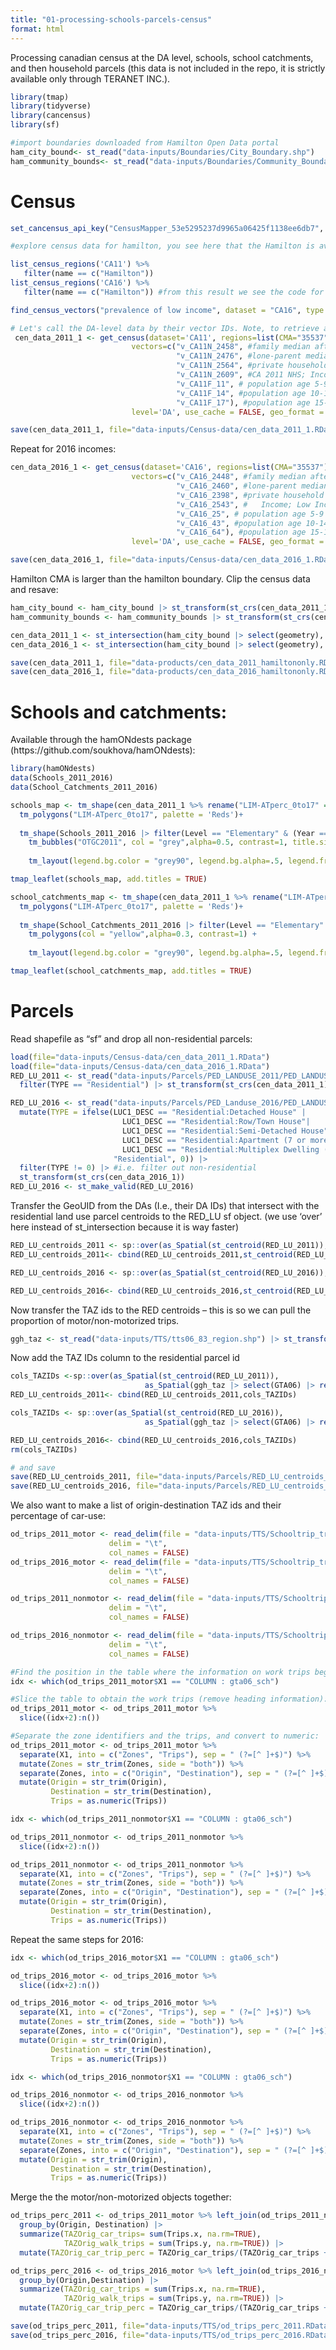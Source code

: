 ```yaml
---
title: "01-processing-schools-parcels-census"
format: html
---
```

Processing canadian census at the DA level, schools,  school catchments, and then household parcels (this data is not included in the repo, it is strictly available only through TERANET INC.).

```r
library(tmap)
library(tidyverse)
library(cancensus)
library(sf)
```

```r
#import boundaries downloaded from Hamilton Open Data portal
ham_city_bound<- st_read("data-inputs/Boundaries/City_Boundary.shp")
ham_community_bounds<- st_read("data-inputs/Boundaries/Community_Boundaries.shp")
```

# Census
```r
set_cancensus_api_key("CensusMapper_53e5295237d9965a06425f1138ee6db7", install=TRUE, overwrite = TRUE) # this is my key, create your own account and get a key here: https://censusmapper.ca/

#explore census data for hamilton, you see here that the Hamilton is available at the level of CMA, CD, and CSD. Do this for both 2011 and 2016 census. 

list_census_regions('CA11') %>%
   filter(name == c("Hamilton")) 
list_census_regions('CA16') %>%
   filter(name == c("Hamilton")) #from this result we see the code for the Hamilton CMA is 35537
```

```r
find_census_vectors("prevalence of low income", dataset = "CA16", type = "total", query_type = "keyword", interactive = FALSE)
```

```r
# Let's call the DA-level data by their vector IDs. Note, to retrieve all vector IDs you need, visit https://censusmapper.ca/, go to the API tab, and search for Variables and their corresponding IDs for your region and aggergation level of interest. Very user-friendly GUI! 
 cen_data_2011_1 <- get_census(dataset='CA11', regions=list(CMA="35537"),
                           vectors=c("v_CA11N_2458", #family median after-tax income in 2010, 
                                     "v_CA11N_2476", #lone-parent median after-tax family income in 2010
                                     "v_CA11N_2564", #private household Median after-tax income of households in 2010,
                                     "v_CA11N_2609", #CA 2011 NHS; Income; Status; Prevalence of low income in 2010 based on after-tax low-income measure %; Less than 18 years %
                                     "v_CA11F_11", # population age 5-9
                                     "v_CA11F_14", #population age 10-14
                                     "v_CA11F_17"), #population age 15-19
                           level='DA', use_cache = FALSE, geo_format = 'sf')

save(cen_data_2011_1, file="data-inputs/Census-data/cen_data_2011_1.RData")
```

Repeat for 2016 incomes:
```r
cen_data_2016_1 <- get_census(dataset='CA16', regions=list(CMA="35537"),
                           vectors=c("v_CA16_2448", #family median after-tax income in 2015,
                                     "v_CA16_2460", #lone-parent median after-tax family income in 2015
                                     "v_CA16_2398", #private household Median after-tax income of households in 2015,
                                     "v_CA16_2543", #	Income; Low Income Measures; Prevalence of low income based on the Low-income measure, after tax (LIM-AT) (%); 0 to 17 years (%)
                                     "v_CA16_25", # population age 5-9
                                     "v_CA16_43", #population age 10-14
                                     "v_CA16_64"), #population age 15-19
                           level='DA', use_cache = FALSE, geo_format = 'sf')

save(cen_data_2016_1, file="data-inputs/Census-data/cen_data_2016_1.RData")
```

Hamilton CMA is larger than the hamilton boundary. Clip the census data and resave:
```r
ham_city_bound <- ham_city_bound |> st_transform(st_crs(cen_data_2011_1))
ham_community_bounds <- ham_community_bounds |> st_transform(st_crs(cen_data_2011_1))

cen_data_2011_1 <- st_intersection(ham_city_bound |> select(geometry), cen_data_2011_1)
cen_data_2016_1 <- st_intersection(ham_city_bound |> select(geometry), cen_data_2016_1)

save(cen_data_2011_1, file="data-products/cen_data_2011_hamiltononly.RData")
save(cen_data_2016_1, file="data-products/cen_data_2016_hamiltononly.RData")
```

# Schools and catchments:
Available through the hamONdests package (https://github.com/soukhova/hamONdests):
```r
library(hamONdests)
data(Schools_2011_2016)
data(School_Catchments_2011_2016)
```

```r
schools_map <- tm_shape(cen_data_2011_1 %>% rename("LIM-ATperc_0to17" = "v_CA11N_2609..Less.than.18.years..")) +
  tm_polygons("LIM-ATperc_0to17", palette = 'Reds')+
  
  tm_shape(Schools_2011_2016 |> filter(Level == "Elementary" & (Year == "2011" | Year == "2011 and 2016"))) +
	tm_bubbles("OTGC2011", col = "grey",alpha=0.5, contrast=1, title.size="School OTGC") + 
  
	tm_layout(legend.bg.color = "grey90", legend.bg.alpha=.5, legend.frame=TRUE) 

tmap_leaflet(schools_map, add.titles = TRUE)
```

```r
school_catchments_map <- tm_shape(cen_data_2011_1 %>% rename("LIM-ATperc_0to17" = "v_CA11N_2609..Less.than.18.years..")) +
  tm_polygons("LIM-ATperc_0to17", palette = 'Reds')+
  
  tm_shape(School_Catchments_2011_2016 |> filter(Level == "Elementary" & System == "Public" & (Year == "2011" | Year == "2011 and 2016"))) +
	tm_polygons(col = "yellow",alpha=0.3, contrast=1) + 
  
	tm_layout(legend.bg.color = "grey90", legend.bg.alpha=.5, legend.frame=TRUE) 

tmap_leaflet(school_catchments_map, add.titles = TRUE)
```

# Parcels

Read shapefile as "sf" and drop all non-residential parcels:
```r
load(file="data-inputs/Census-data/cen_data_2011_1.RData")
load(file="data-inputs/Census-data/cen_data_2016_1.RData")
RED_LU_2011 <- st_read("data-inputs/Parcels/PED_LANDUSE_2011/PED_LANDUSE.shp") |> 
  filter(TYPE == "Residential") |> st_transform(st_crs(cen_data_2011_1)) # set the CRS to epsg 4326, same as the census data

RED_LU_2016 <- st_read("data-inputs/Parcels/PED_Landuse_2016/PED_LANDUSE.shp") |>
  mutate(TYPE = ifelse(LUC1_DESC == "Residential:Detached House" | 
                         LUC1_DESC == "Residential:Row/Town House"| 
                         LUC1_DESC == "Residential:Semi-Detached House" |
                         LUC1_DESC == "Residential:Apartment (7 or more units)"|
                         LUC1_DESC == "Residential:Multiplex Dwelling (6 units or less)",
                       "Residential", 0)) |>
  filter(TYPE != 0) |> #i.e. filter out non-residential
  st_transform(st_crs(cen_data_2016_1))
RED_LU_2016 <- st_make_valid(RED_LU_2016)
```

Transfer the GeoUID from the DAs (I.e., their DA IDs) that intersect with the residential land use parcel centroids to the RED_LU sf object. (we use 'over' here instead of st_intersection because it is way faster)
```r
RED_LU_centroids_2011 <- sp::over(as_Spatial(st_centroid(RED_LU_2011)),as_Spatial(cen_data_2011_1 |> select(GeoUID)))
RED_LU_centroids_2011<- cbind(RED_LU_centroids_2011,st_centroid(RED_LU_2011))
```
```r
RED_LU_centroids_2016 <- sp::over(as_Spatial(st_centroid(RED_LU_2016)),as_Spatial(cen_data_2016_1 |> select(GeoUID)))

RED_LU_centroids_2016<- cbind(RED_LU_centroids_2016,st_centroid(RED_LU_2016))
```

Now transfer the TAZ ids to the RED centroids -- this is so we can pull the proportion of motor/non-motorized trips. 
```r
ggh_taz <- st_read("data-inputs/TTS/tts06_83_region.shp") |> st_transform(st_crs(cen_data_2011_hamiltononly))
```
Now add the TAZ IDs column to the residential parcel id
```r
cols_TAZIDs <-sp::over(as_Spatial(st_centroid(RED_LU_2011)),
                              as_Spatial(ggh_taz |> select(GTA06) |> rename("GTA06_Orig" = "GTA06")))
RED_LU_centroids_2011<- cbind(RED_LU_centroids_2011,cols_TAZIDs)

cols_TAZIDs <- sp::over(as_Spatial(st_centroid(RED_LU_2016)),
                              as_Spatial(ggh_taz |> select(GTA06) |> rename("GTA06_Orig" = "GTA06")))

RED_LU_centroids_2016<- cbind(RED_LU_centroids_2016,cols_TAZIDs)
rm(cols_TAZIDs)

# and save
save(RED_LU_centroids_2011, file="data-inputs/Parcels/RED_LU_centroids_2011.RData")
save(RED_LU_centroids_2016, file="data-inputs/Parcels/RED_LU_centroids_2016.RData")
```

We also want to make a list of origin-destination TAZ ids and their percentage of car-use:
```r
od_trips_2011_motor <- read_delim(file = "data-inputs/TTS/Schooltrip_trips_2011_motorized.txt", 
                      delim = "\t", 
                      col_names = FALSE)
od_trips_2016_motor <- read_delim(file = "data-inputs/TTS/Schooltrip_trips_2016_motorized.txt", 
                      delim = "\t", 
                      col_names = FALSE)

od_trips_2011_nonmotor <- read_delim(file = "data-inputs/TTS/Schooltrip_trips_2011_nonmotorized.txt", 
                      delim = "\t", 
                      col_names = FALSE)

od_trips_2016_nonmotor <- read_delim(file = "data-inputs/TTS/Schooltrip_trips_2016_nonmotorized.txt", 
                      delim = "\t", 
                      col_names = FALSE)

#Find the position in the table where the information on work trips begins:
idx <- which(od_trips_2011_motor$X1 == "COLUMN : gta06_sch")

#Slice the table to obtain the work trips (remove heading information):
od_trips_2011_motor <- od_trips_2011_motor %>% 
  slice((idx+2):n())

#Separate the zone identifiers and the trips, and convert to numeric:
od_trips_2011_motor <- od_trips_2011_motor %>%
  separate(X1, into = c("Zones", "Trips"), sep = " (?=[^ ]+$)") %>%
  mutate(Zones = str_trim(Zones, side = "both")) %>%
  separate(Zones, into = c("Origin", "Destination"), sep = " (?=[^ ]+$)") %>%
  mutate(Origin = str_trim(Origin),
         Destination = str_trim(Destination),
         Trips = as.numeric(Trips))

idx <- which(od_trips_2011_nonmotor$X1 == "COLUMN : gta06_sch")

od_trips_2011_nonmotor <- od_trips_2011_nonmotor %>% 
  slice((idx+2):n())

od_trips_2011_nonmotor <- od_trips_2011_nonmotor %>%
  separate(X1, into = c("Zones", "Trips"), sep = " (?=[^ ]+$)") %>%
  mutate(Zones = str_trim(Zones, side = "both")) %>%
  separate(Zones, into = c("Origin", "Destination"), sep = " (?=[^ ]+$)") %>%
  mutate(Origin = str_trim(Origin),
         Destination = str_trim(Destination),
         Trips = as.numeric(Trips))
```

Repeat the same steps for 2016:
```r
idx <- which(od_trips_2016_motor$X1 == "COLUMN : gta06_sch")

od_trips_2016_motor <- od_trips_2016_motor %>% 
  slice((idx+2):n())

od_trips_2016_motor <- od_trips_2016_motor %>%
  separate(X1, into = c("Zones", "Trips"), sep = " (?=[^ ]+$)") %>%
  mutate(Zones = str_trim(Zones, side = "both")) %>%
  separate(Zones, into = c("Origin", "Destination"), sep = " (?=[^ ]+$)") %>%
  mutate(Origin = str_trim(Origin),
         Destination = str_trim(Destination),
         Trips = as.numeric(Trips))

idx <- which(od_trips_2016_nonmotor$X1 == "COLUMN : gta06_sch")

od_trips_2016_nonmotor <- od_trips_2016_nonmotor %>% 
  slice((idx+2):n())

od_trips_2016_nonmotor <- od_trips_2016_nonmotor %>%
  separate(X1, into = c("Zones", "Trips"), sep = " (?=[^ ]+$)") %>%
  mutate(Zones = str_trim(Zones, side = "both")) %>%
  separate(Zones, into = c("Origin", "Destination"), sep = " (?=[^ ]+$)") %>%
  mutate(Origin = str_trim(Origin),
         Destination = str_trim(Destination),
         Trips = as.numeric(Trips))
```

Merge the the motor/non-motorized objects together:
```r
od_trips_perc_2011 <- od_trips_2011_motor %>% left_join(od_trips_2011_nonmotor, by=c("Origin", "Destination")) %>%
  group_by(Origin, Destination) |>
  summarize(TAZOrig_car_trips= sum(Trips.x, na.rm=TRUE),
            TAZOrig_walk_trips = sum(Trips.y, na.rm=TRUE)) |>
  mutate(TAZOrig_car_trip_perc = TAZOrig_car_trips/(TAZOrig_car_trips + TAZOrig_walk_trips))

od_trips_perc_2016 <- od_trips_2016_motor %>% left_join(od_trips_2016_nonmotor, by=c("Origin", "Destination")) %>%
  group_by(Origin,Destination) |>
  summarize(TAZOrig_car_trips = sum(Trips.x, na.rm=TRUE),
            TAZOrig_walk_trips = sum(Trips.y, na.rm=TRUE)) |>
  mutate(TAZOrig_car_trip_perc = TAZOrig_car_trips/(TAZOrig_car_trips + TAZOrig_walk_trips))
```

```r
save(od_trips_perc_2011, file="data-inputs/TTS/od_trips_perc_2011.RData")
save(od_trips_perc_2016, file="data-inputs/TTS/od_trips_perc_2016.RData")
```
